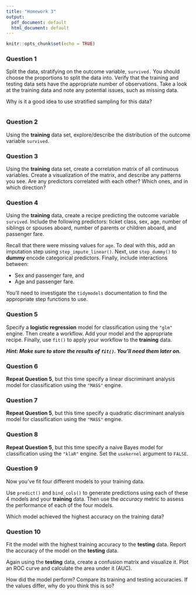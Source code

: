```yaml
---
title: "Homework 3"
output:
  pdf_document: default
  html_document: default
---
```


```r
knitr::opts_chunk$set(echo = TRUE)
```

### Question 1

Split the data, stratifying on the outcome variable, `survived.`  You should choose the proportions to split the data into. Verify that the training and testing data sets have the appropriate number of observations. Take a look at the training data and note any potential issues, such as missing data.

Why is it a good idea to use stratified sampling for this data?


```r

```



### Question 2

Using the **training** data set, explore/describe the distribution of the outcome variable `survived`.

### Question 3

Using the **training** data set, create a correlation matrix of all continuous variables. Create a visualization of the matrix, and describe any patterns you see. Are any predictors correlated with each other? Which ones, and in which direction?

### Question 4

Using the **training** data, create a recipe predicting the outcome variable `survived`. Include the following predictors: ticket class, sex, age, number of siblings or spouses aboard, number of parents or children aboard, and passenger fare.

Recall that there were missing values for `age`. To deal with this, add an imputation step using `step_impute_linear()`. Next, use `step_dummy()` to **dummy** encode categorical predictors. Finally, include interactions between:

-   Sex and passenger fare, and
-   Age and passenger fare.

You'll need to investigate the `tidymodels` documentation to find the appropriate step functions to use.

### Question 5

Specify a **logistic regression** model for classification using the `"glm"` engine. Then create a workflow. Add your model and the appropriate recipe. Finally, use `fit()` to apply your workflow to the **training** data.

***Hint: Make sure to store the results of `fit()`. You'll need them later on.***

### Question 6

**Repeat Question 5**, but this time specify a linear discriminant analysis model for classification using the `"MASS"` engine.

### Question 7

**Repeat Question 5**, but this time specify a quadratic discriminant analysis model for classification using the `"MASS"` engine.

### Question 8

**Repeat Question 5**, but this time specify a naive Bayes model for classification using the `"klaR"` engine. Set the `usekernel` argument to `FALSE`.

### Question 9

Now you've fit four different models to your training data.

Use `predict()` and `bind_cols()` to generate predictions using each of these 4 models and your **training** data. Then use the *accuracy* metric to assess the performance of each of the four models.

Which model achieved the highest accuracy on the training data?

### Question 10

Fit the model with the highest training accuracy to the **testing** data. Report the accuracy of the model on the **testing** data.

Again using the **testing** data, create a confusion matrix and visualize it. Plot an ROC curve and calculate the area under it (AUC).

How did the model perform? Compare its training and testing accuracies. If the values differ, why do you think this is so?

